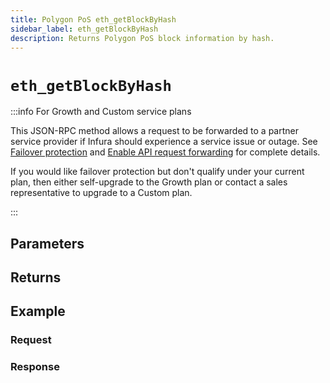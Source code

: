 ```yaml
---
title: Polygon PoS eth_getBlockByHash
sidebar_label: eth_getBlockByHash
description: Returns Polygon PoS block information by hash.
---
```




# `eth_getBlockByHash`

<Description />

:::info For Growth and Custom service plans

This JSON-RPC method allows a request to be forwarded to a partner service provider if Infura should
experience a service issue or outage. See [Failover protection](../../../concepts/failover-protection.md)
and [Enable API request forwarding](../../../how-to/enable-api-forwarding.md)
for complete details.

If you would like failover protection but don't qualify under your current plan, then either
self-upgrade to the Growth plan or contact a sales representative to upgrade to a Custom plan.

:::

## Parameters


<Params />

## Returns


<Returns />

## Example


<Example />

### Request


<Request />

### Response


<Response />
